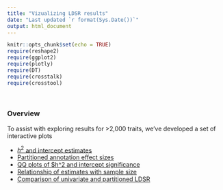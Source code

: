 ```yaml
---
title: "Vizualizing LDSR results"
date: "Last updated `r format(Sys.Date())`"
output: html_document
---
```


```r
knitr::opts_chunk$set(echo = TRUE)
require(reshape2)
require(ggplot2)
require(plotly)
require(DT)
require(crosstalk)
require(crosstool)

```

<br>

<div class="well">

### Overview

To assist with exploring results for >2,000 traits, we've developed a set of interactive plots 

* [$h^2$ and intercept estimates](viz_h2.html)
* [Partitioned annotation effect sizes](viz_annot.html)
* [QQ plots of $h^2 and intercept significance](viz_qq.html)
* [Relationship of estimates with sample size](viz_sampsize.html)
* [Comparison of univariate and partitioned LDSR](viz_univar.html)

</div>
